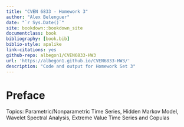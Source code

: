 ```yaml
--- 
title: "CVEN 6833 - Homework 3"
author: "Alex Belenguer"
date: "`r Sys.Date()`"
site: bookdown::bookdown_site
documentclass: book
bibliography: [book.bib]
biblio-style: apalike
link-citations: yes
github-repo: albegon1/CVEN6833-HW3
url: 'https://albegon1.github.io/CVEN6833-HW3/'
description: "Code and output for Homework Set 3"
---
```


# Preface {-}

Topics: Parametric/Nonparametric Time Series, Hidden Markov Model, Wavelet Spectral
Analysis, Extreme Value Time Series and Copulas
